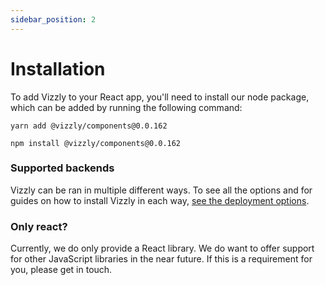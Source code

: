 ```yaml
---
sidebar_position: 2
---
```



# Installation

To add Vizzly to your React app, you'll need to install our node package, which can be added by running the following command:


<Tabs>
<TabItem value="yarn" label="Yarn">

```shell
yarn add @vizzly/components@0.0.162
```
</TabItem>
<TabItem value="npm" label="NPM">

```shell
npm install @vizzly/components@0.0.162
```
</TabItem>
</Tabs>

### Supported backends
Vizzly can be ran in multiple different ways. To see all the options and for guides on how to install Vizzly in each way, [see the deployment options](/docs/category/deployment-options).


### Only react?
Currently, we do only provide a React library. We do want to offer support for other JavaScript libraries in the near future. If this is a requirement for you, please get in touch.
